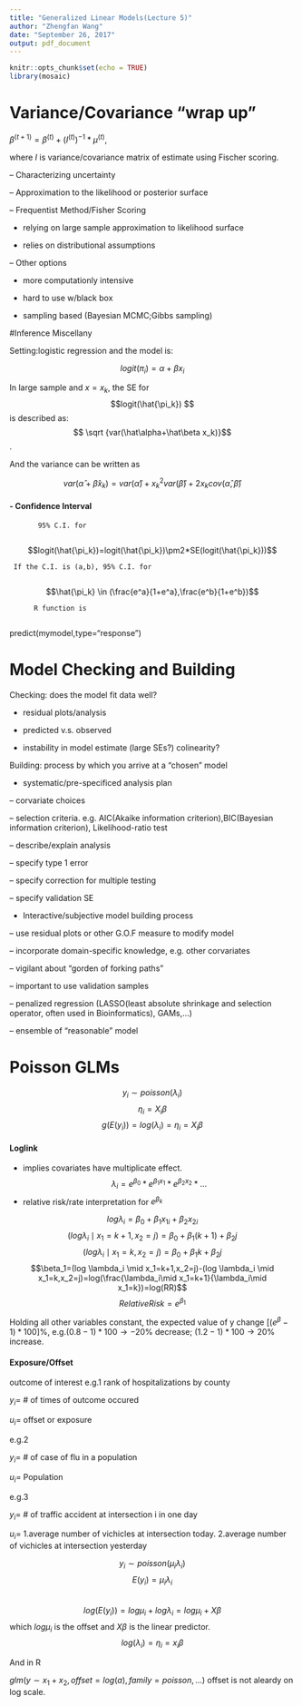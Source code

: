 ```yaml
---
title: "Generalized Linear Models(Lecture 5)"
author: "Zhengfan Wang"
date: "September 26, 2017"
output: pdf_document
---
```


```r
knitr::opts_chunk$set(echo = TRUE)
library(mosaic)

```

# Variance/Covariance "wrap up"

$\beta^{(t+1)}=\beta^{(t)}+(I^{(t)})^{-1}*\mu^{(t)}$,


where $I$ is variance/covariance matrix of estimate using Fischer scoring.

-- Characterizing uncertainty

-- Approximation to the likelihood or posterior surface

-- Frequentist Method/Fisher Scoring
      
* relying on large sample approximation to likelihood surface
 
* relies on distributional assumptions

-- Other options

* more computationly intensive

* hard to use w/black box

* sampling based (Bayesian MCMC;Gibbs sampling)
               
               
#Inference Miscellany

Setting:logistic regression and the model is:

$$logit(\pi_i)=\alpha+\beta x_i$$

In large sample and $x=x_k$, the SE for $$logit(\hat{\pi_k}) $$ is described as: $$ \sqrt {var(\hat\alpha+\hat\beta x_k)}$$.

And the variance can be written as

$$var(\hat\alpha+\hat\beta x_k)=var(\hat\alpha)+{x_k}^2 var(\hat\beta)+2x_kcov(\hat\alpha,\hat\beta)$$

#### - Confidence Interval
       
           95% C.I. for
           
$$logit(\hat{\pi_k})=logit(\hat{\pi_k})\pm2*SE(logit(\hat{\pi_k}))$$
          
     If the C.I. is (a,b), 95% C.I. for 
          
$$\hat{\pi_k} \in (\frac{e^a}{1+e^a},\frac{e^b}{1+e^b})$$
          
          R function is 
          

predict(mymodel,type="response")


# Model Checking and Building

Checking: does the model fit data well?

* residual plots/analysis

* predicted v.s. observed

* instability in model estimate (large SEs?) colinearity?

Building: process by which you arrive at a "chosen" model

* systematic/pre-specificed analysis plan

-- corvariate choices

-- selection criteria. e.g. AIC(Akaike information criterion),BIC(Bayesian information criterion), Likelihood-ratio test

-- describe/explain analysis  

-- specify type 1 error

-- specify correction for multiple testing 

-- specify validation SE 

* Interactive/subjective model building process

-- use residual plots or other G.O.F measure to modify model

-- incorporate domain-specific knowledge, e.g. other corvariates

-- vigilant about "gorden of forking paths" 

-- important to use validation samples

-- penalized regression (LASSO(least absolute shrinkage and selection operator, often used in Bioinformatics), GAMs,...)

-- ensemble of "reasonable" model

# Poisson GLMs

$$y_i \sim poisson(\lambda_i) $$
$$\eta_i=X_i\beta$$
$$g(E(y_i))=log(\lambda_i)=\eta_i=X_i \beta$$

#### Loglink

* implies covariates have multiplicate effect.
$$ \lambda_i=e^{\beta_0}*e^{\beta_1x_1}*e^{\beta_2x_2}*...$$
* relative risk/rate interpretation for $e^{\beta_k}$

$$log \lambda_i=\beta_0+\beta_1 x_{1i}+\beta_2 x_{2i}$$
$$(log \lambda_i \mid x_1=k+1,x_2=j)=\beta_0+\beta_1 (k+1)+\beta_2 j $$
$$(log \lambda_i \mid x_1=k,x_2=j)=\beta_0+\beta_1 k+\beta_2 j $$
$$\beta_1=(log \lambda_i \mid x_1=k+1,x_2=j)-(log \lambda_i \mid x_1=k,x_2=j)=log(\frac{\lambda_i\mid x_1=k+1}{\lambda_i\mid x_1=k})=log(RR)$$
$$Relative Risk=e^{\beta_1}$$
   
   Holding all other variables constant, the expected  value of y change $[(e^\beta-1)*100]$%, e.g.$(0.8-1)*100\rightarrow -20$% decrease; $(1.2-1)*100\rightarrow 20$% increase.


#### Exposure/Offset
outcome of interest
e.g.1 rank of hospitalizations by county

$y_i=$ # of times of outcome occured

$u_i=$ offset or exposure

e.g.2 

$y_i=$ # of case of flu in a population

$u_i=$ Population

e.g.3 

$y_i=$ # of traffic accident at intersection i in one day

$u_i=$ 
1.average number of vichicles at intersection today. 2.average number of vichicles at intersection yesterday

$$y_i \sim poisson(\mu_i \lambda_i)$$
$$E(y_i)=\mu_i \lambda_i$$     
$$log(E(y_i))=log\mu_i+log\lambda_i=log\mu_i+X \beta$$
which $log\mu_i$ is the offset and $X\beta$ is the linear predictor.
$$log(\lambda_i)=\eta_i=x_i \beta$$

And in R

$glm(y \sim x_1+x_2, offset=log(a),family=poisson,...)$ offset is not aleardy on log  scale.


